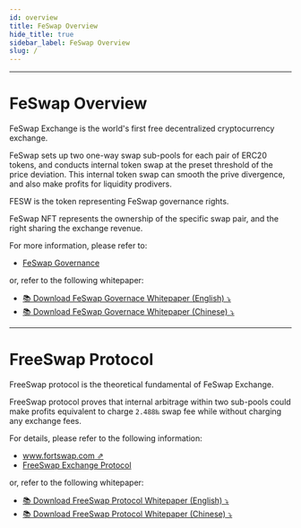 ```yaml
---
id: overview
title: FeSwap Overview
hide_title: true
sidebar_label: FeSwap Overview
slug: /
---
```


________

<div  className="title">
  <h1> FeSwap Overview </h1>
</div>

FeSwap Exchange is the world's first free decentralized cryptocurrency exchange. 

FeSwap sets up two one-way swap sub-pools for each pair of ERC20 tokens, and conducts internal token swap at the preset threshold of the price deviation. This internal token swap can smooth the prive divergence, and also make profits for liquidity prodivers.

FESW is the token representing FeSwap governance rights.

FeSwap NFT represents the ownership of the specific swap pair, and the right sharing the exchange revenue.

For more information, please refer to:

  - [FeSwap Governance](./FeSwap/Introduction.md)

or, refer to the following whitepaper:

  - [📚 Download FeSwap Governace Whitepaper (English) ⤵](@site/static/FeSwap.pdf)
  - [📚 Download FeSwap Governace Whitepaper (Chinese) ⤵](@site/static/FeSwap.pdf)

________

<div  className="title">
  <h1> FreeSwap Protocol </h1>
</div>

FreeSwap protocol is the theoretical fundamental of FeSwap Exchange. 

FreeSwap protocol proves that internal arbitrage within two sub-pools could make profits equivalent to charge `2.488‰` swap fee while without charging any exchange fees.

For details, please refer to the following information:

  - [www.fortswap.com ⇗](http://www.fortswap.com)
  - [FreeSwap Exchange Protocol](./FreeSwap/Abstract.md)

or, refer to the following whitepaper:

  - [📚 Download FreeSwap Protocol Whitepaper (English) ⤵](@site/static/FreeSwap.pdf)
  - [📚 Download FreeSwap Protocol Whitepaper (Chinese) ⤵](@site/static/FreeSwap.pdf)
